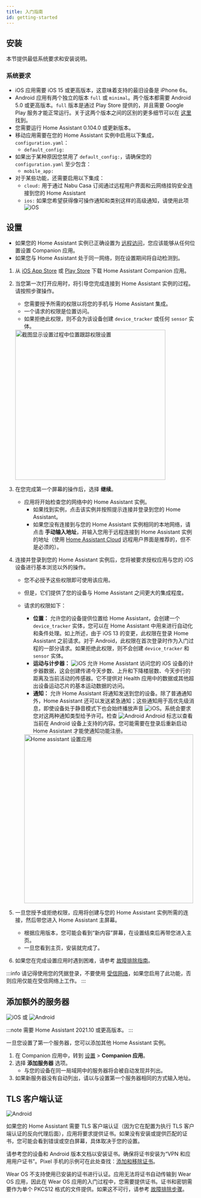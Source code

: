 ```yaml
---
title: 入门指南
id: getting-started
---
```


## 安装

本节提供最低系统要求和安装说明。

### 系统要求

- iOS 应用需要 iOS 15 或更高版本，这意味着支持的最旧设备是 iPhone 6s。
- Android 应用有两个独立的版本 `full` 或 `minimal`。两个版本都需要 Android 5.0 或更高版本。`full` 版本是通过 Play Store 提供的，并且需要 Google Play 服务才能正常运行。关于这两个版本之间的区别的更多细节可以在 [这里](../core/android-flavors.md) 找到。
- 您需要运行 Home Assistant 0.104.0 或更新版本。
- 移动应用需要在您的 Home Assistant 实例中启用以下集成，`configuration.yaml`：
  - `default_config:`
- 如果出于某种原因您禁用了 `default_config:`，请确保您的 `configuration.yaml` 至少包含：
  - `mobile_app:`
- 对于某些功能，还需要启用以下集成：
  - `cloud:` 用于通过 Nabu Casa 订阅通过远程用户界面和云网络挂钩安全连接到您的 Home Assistant
  - `ios:` 如果您希望获得像可操作通知和类别这样的高级通知，请使用此项 ![iOS](/assets/iOS.svg)

## 设置

- 如果您的 Home Assistant 实例已正确设置为 [远程访问](https://www.home-assistant.io/docs/configuration/remote/)，您应该能够从任何位置设置 Companion 应用。
- 如果您与 Home Assistant 处于同一网络，则在设置期间将自动检测到。

1. 从 [iOS App Store](https://apps.apple.com/app/home-assistant/id1099568401) 或 [Play Store](https://play.google.com/store/apps/details?id=io.homeassistant.companion.android) 下载 Home Assistant Companion 应用。
2. 当您第一次打开应用时，将引导您完成连接到 Home Assistant 实例的过程。请按照步骤操作。
   - 您需要授予所需的权限以将您的手机与 Home Assistant 集成。
   - 一个请求的权限是位置访问。
   - 如果拒绝此权限，则不会为该设备创建 `device_tracker` 或任何 `sensor` 实体。

    <img alt="截图显示设置过程中位置跟踪权限设置" src="/assets/android_enable_location_tracking.png" width='400'/>

3. 在您完成第一个屏幕的操作后，选择 **继续**。
   - 应用将开始检查您的网络中的 Home Assistant 实例。
     - 如果找到实例，点击该实例并按照提示连接并登录到您的 Home Assistant。
     - 如果您没有连接到与您的 Home Assistant 实例相同的本地网络，请点击 **手动输入地址**，并输入您用于远程连接到 Home Assistant 实例的地址（使用 [Home Assistant Cloud](https://www.nabucasa.com/config/remote/) 远程用户界面是推荐的，但不是必须的）。
4. 连接并登录到您的 Home Assistant 实例后，您将被要求授权应用与您的 iOS 设备进行基本浏览以外的操作。
   - 您不必授予这些权限即可使用该应用。
   - 但是，它们提供了您的设备与 Home Assistant 之间更大的集成程度。
   - 请求的权限如下：

     - **位置：** 允许您的设备提供位置给 Home Assistant，会创建一个 `device_tracker` 实体，您可以在 Home Assistant 中用来进行自动化和条件处理。如上所述，由于 iOS 13 的变更，此权限在登录 Home Assistant 之前请求。对于 Android，此权限在首次登录时作为入门过程的一部分请求。如果拒绝此权限，则不会创建 `device_tracker` 和 `sensor` 实体。
     - **运动与计步器：** ![iOS](/assets/iOS.svg) 允许 Home Assistant 访问您的 iOS 设备的计步器数据，这会创建传递今天步数、上升和下降楼层数、今天步行的距离及当前活动的传感器。它不提供对 Health 应用中的数据或其他超出设备运动芯片的基本运动数据的访问。
     - **通知：** 允许 Home Assistant 将通知发送到您的设备。除了普通通知外，Home Assistant 还可以发送紧急通知；这些通知用于高优先级消息，即使设备处于静音模式下也会始终播放声音 ![iOS](/assets/iOS.svg)。系统会要求您对这两种通知类型给予许可。检查 ![Android](/assets/android.svg) Android 标志以查看当前在 Android 设备上支持的内容。您可能需要在登录后重新启动 Home Assistant 才能使通知功能注册。

      <img alt="Home assistant 设置应用" src="/assets/android_allow_notifications.png" width='450' />

5. 一旦您授予或拒绝权限，应用将创建与您的 Home Assistant 实例所需的连接，然后带您进入 Home Assistant 主屏幕。
   - 根据应用版本，您可能会看到“新内容”屏幕，在设置结束后再带您进入主页。
   - 一旦您看到主页，安装就完成了。
6. 如果您在完成设置应用时遇到困难，请参考 [故障排除指南](../troubleshooting/setup.md)。

:::info
请记得使用您的凭据登录，不要使用 [受信网络](https://www.home-assistant.io/docs/authentication/providers/#trusted-networks)，如果您启用了此功能，否则应用仅能在受信网络上工作。
:::

## 添加额外的服务器

![iOS](/assets/iOS.svg) 或 ![Android](/assets/android.svg)

:::note
需要 Home Assistant 2021.10 或更高版本。
:::

一旦您设置了第一个服务器，您可以添加其他 Home Assistant 实例。

1. 在 Companion 应用中，转到 [设置](https://my.home-assistant.io/redirect/config/) > **Companion 应用**。
2. 选择 **添加服务器** 选项。
   - 与您的设备在同一局域网中的服务器将会被自动发现并列出。
3. 如果新服务器没有自动列出，请以与设置第一个服务器相同的方式输入地址。

## TLS 客户端认证

![Android](/assets/android.svg)

如果您的 Home Assistant 需要 TLS 客户端认证（因为它在配置为执行 TLS 客户端认证的反向代理后面），应用将要求提供证书。如果没有安装或提供匹配的证书，您可能会看到错误或空白屏幕，具体取决于您的设置。

请参考您的设备和 Android 版本文档以安装证书。确保将证书安装为“VPN 和应用用户证书”。Pixel 手机的示例可在此处查找：[添加和移除证书](https://support.google.com/pixelphone/answer/2844832?hl=zh-Hans)。

Wear OS 不支持使用已安装的证书进行认证。应用无法将证书自动传输到 Wear OS 应用，因此在 Wear OS 应用的入门过程中，您需要提供证书。证书和密钥需要作为单个 PKCS12 格式的文件提供。如果这不可行，请参考 [故障排除步骤](../troubleshooting/networking.md#tls-client-authentication)。